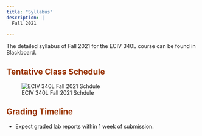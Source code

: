 ```yaml
---
title: "Syllabus"
description: |
  Fall 2021
  
---
```


The detailed syllabus of Fall 2021 for the ECIV 340L course can be found in Blackboard.


## <font color="993300">Tentative Class Schedule</font> 

![ECIV 340L Fall 2021 Schdule](schedule.PNG)


## <font color="993300">Grading Timeline</font>

+ Expect graded lab reports within 1 week of submission.
